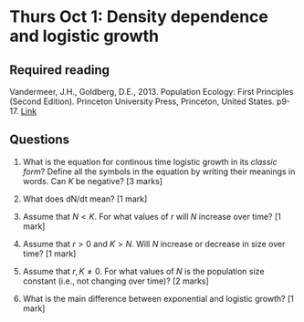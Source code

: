 # Thurs Oct 1: Density dependence and logistic growth

## Required reading
Vandermeer, J.H., Goldberg, D.E., 2013. Population Ecology: First Principles (Second Edition). Princeton University Press, Princeton, United States. p9-17. [Link](https://ebookcentral-proquest-com.qe2a-proxy.mun.ca/lib/mun/detail.action?docID=1205619)

## Questions

1. What is the equation for continous time logistic growth in its _classic form_? Define all the symbols in the equation by writing their meanings in words. Can $K$ be negative? [3 marks]

1. What does dN/dt mean? [1 mark]

1. Assume that $N < K$. For what values of $r$ will $N$ increase over time? [1 mark]

1. Assume that $r > 0$ and $K > N$. Will $N$ increase or decrease in size over time? [1 mark]

1. Assume that $r,K \neq 0$. For what values of $N$ is the population size constant (i.e., not changing over time)? [2 marks]

1. What is the main difference between exponential and logistic growth? [1 mark]
